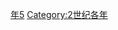 {{Catnav|頁面分類|历史|歷史時代|年|2世纪各年}}

{{catmore}}
{{Commons category|115}}

[[Category:110年代|年5]]
[[Category:2世纪各年|Category:2世纪各年]]